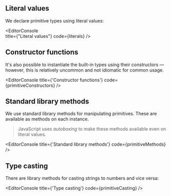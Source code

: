 
## Literal values

We declare primitive types using literal values:

<EditorConsole   
  title={"Literal values"}
  code={literals}
/>

## Constructor functions

It's also possible to instantiate the built-in types using their constructors — however, this is relatively uncommon and not idiomatic for common usage.

<EditorConsole 
  title={'Constructor functions'}
  code={primitiveConstructors}
/>

## Standard library methods

We use standard library methods for manipulating primitives. These are available as methods on each instance.

> JavaScript uses _autoboxing_ to make these methods available even on literal values.

<EditorConsole 
  title={'Standard library methods'}
  code={primitiveMethods}
/>

## Type casting

There are library methods for casting strings to numbers and vice versa:

<EditorConsole 
  title={'Type casting'}
  code={primitiveCasting}
/>